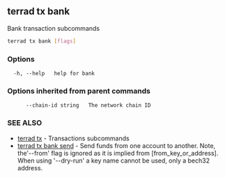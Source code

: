 ## terrad tx bank

Bank transaction subcommands

```sh Terrad
terrad tx bank [flags]
```

### Options

```
  -h, --help   help for bank
```

### Options inherited from parent commands

```
      --chain-id string   The network chain ID
```

### SEE ALSO

* [terrad tx](terrad_tx.md)	 - Transactions subcommands
* [terrad tx bank send](terrad_tx_bank_send.md)	 - Send funds from one account to another. 
		Note, the'--from' flag is ignored as it is implied from [from_key_or_address].
		When using '--dry-run' a key name cannot be used, only a bech32 address.


